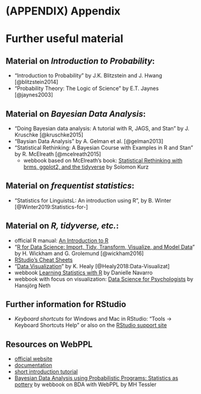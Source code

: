 # (APPENDIX) Appendix {-} 

# Further useful material {#app-90-further-material}

## Material on *Introduction to Probability*:

- "Introduction to Probability" by J.K. Blitzstein and J. Hwang [@blitzstein2014]
- "Probability Theory: The Logic of Science" by E.T. Jaynes [@jaynes2003]

## Material on *Bayesian Data Analysis*:

- "Doing Bayesian data analysis: A tutorial with R, JAGS, and Stan" by J. Kruschke [@kruschke2015] 
- "Baysian Data Analysis" by A. Gelman et al. [@gelman2013]
- "Statistical Rethinking: A Bayesian Course with Examples in R and Stan" by R. McElreath [@mcelreath2015]
  -  webbook based on McElreath's book: [Statistical Rethinking with brms, ggplot2, and the tidyverse](https://bookdown.org/ajkurz/Statistical_Rethinking_recoded/) by Solomon Kurz

## Material on *frequentist statistics*:

- "Statistics for LinguistsL: An introduction using R", by B. Winter [@Winter2019:Statistics-for-]

## Material on *R, tidyverse, etc.*:
  
- official R manual: [An Introduction to R](https://colinfay.me/intro-to-r/)
- "[R for Data Science: Import, Tidy, Transform, Visualize, and Model Data](https://r4ds.had.co.nz)" by H. Wickham and G. Grolemund [@wickham2016]
- [RStudio's Cheat Sheets](https://rstudio.com/resources/cheatsheets/)
- "[Data Visualization](https://socviz.co)" by K. Healy [@Healy2018:Data-Visualizat]
- webbook [Learning Statistics with R](https://learningstatisticswithr.com) by Danielle Navarro
- webbook with focus on visualization: [Data Science for Psychologists](https://bookdown.org/hneth/ds4psy/) by Hansjörg Neth

## Further information for RStudio

- *Keyboard shortcuts* for Windows and Mac in RStudio: "Tools -> Keyboard Shortcuts Help" or also on the [RStudio support site](https://support.rstudio.com/hc/en-us/articles/200711853-Keyboard-Shortcuts)

## Resources on WebPPL

- [official website](webppl.org)
- [documentation](http://docs.webppl.org/en/master/)
- [short introduction tutorial](http://www.problang.org/chapters/app-06-intro-to-webppl.html)
- [Bayesian Data Analysis using Probabilistic Programs: Statistics as pottery](https://mhtess.github.io/bdappl/) by webbook on BDA with WebPPL by MH Tessler


<!-- webppl example
<pre class="webppl">
// data to explain
var xs = [-10, -5, 2, 6, 10];
var labels = [false, false, true, true, true];
///fold:
var model = function() {
  var m = gaussian(0, 1);
  var b = gaussian(0, 1);
  var sigma = gamma(1, 1);

  var y = function(x) {
    return gaussian(m * x + b, sigma);
  };
  var sigmoid = function(x) {
    return 1 / (1 + Math.exp(-1 * y(x)));
  };

  map2(
    function(x, label) {
      factor(Bernoulli({p: sigmoid(x)}).score(label));
    },
    xs,
    labels);

  return sigmoid(8);
};

viz.auto(Infer({method: 'MCMC', samples: 10000, burn: 2000}, model));
///
</pre>

<pre class=" CodeMirror-line " role="presentation">
</pre>


<script>
// find all <pre> elements and set up the editor on them
var preEls = Array.prototype.slice.call(document.getElementsByClassName("webppl"));
preEls.map(function(el) { console.log(el); editor.setup(el, {language: 'webppl'}); });
</script> -->